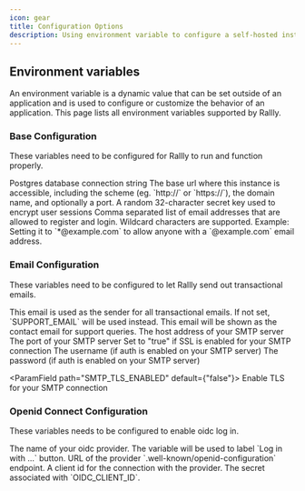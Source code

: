 ```yaml
---
icon: gear
title: Configuration Options
description: Using environment variable to configure a self-hosted instance of Rallly.
---
```


## Environment variables

An environment variable is a dynamic value that can be set outside of an application and is used to configure or customize the behavior of an application.
This page lists all environment variables supported by Rallly.

### Base Configuration

These variables need to be configured for Rallly to run and function properly.

<ParamField path="DATABASE_URL" required>
  Postgres database connection string
</ParamField>

<ParamField path="NEXT_PUBLIC_BASE_URL" required>
  The base url where this instance is accessible, including the scheme (eg.
  `http://` or `https://`), the domain name, and optionally a port.
</ParamField>

<ParamField path="SECRET_PASSWORD" required>
  A random 32-character secret key used to encrypt user sessions
</ParamField>

<ParamField path="ALLOWED_EMAILS">
  Comma separated list of email addresses that are allowed to register and
  login. Wildcard characters are supported. Example: Setting it to
  `*@example.com` to allow anyone with a `@example.com` email address.
</ParamField>

### Email Configuration

These variables need to be configured to let Rallly send out transactional emails.

<ParamField path="NOREPLY_EMAIL">
  This email is used as the sender for all transactional emails. If not set,
  `SUPPORT_EMAIL` will be used instead.
</ParamField>

<ParamField path="SUPPORT_EMAIL" required>
  This email will be shown as the contact email for support queries.
</ParamField>

<ParamField path="SMTP_HOST" required>
  The host address of your SMTP server
</ParamField>

<ParamField path="SMTP_PORT" default="25 or 465">
  The port of your SMTP server
</ParamField>

<ParamField path="SMTP_SECURE" default="false">
  Set to "true" if SSL is enabled for your SMTP connection
</ParamField>

<ParamField path="SMTP_USER" default="">
  The username (if auth is enabled on your SMTP server)
</ParamField>

<ParamField path="SMTP_PWD" default="">
  The password (if auth is enabled on your SMTP server)
</ParamField>

<ParamField path="SMTP_TLS_ENABLED" default={"false"}>
  Enable TLS for your SMTP connection
</ParamField>

### Openid Connect Configuration

These variables needs to be configured to enable oidc log in.

<ParamField path="OIDC_NAME">
  The name of your oidc provider. The variable will be used to label `Log in
  with ...` button.
</ParamField>

<ParamField path="OIDC_DISCOVERY_URL">
  URL of the provider `.well-known/openid-configuration` endpoint.
</ParamField>

<ParamField path="OIDC_CLIENT_ID">
  A client id for the connection with the provider.
</ParamField>

<ParamField path="OIDC_CLIENT_SECRET">
  The secret associated with `OIDC_CLIENT_ID`.
</ParamField>
